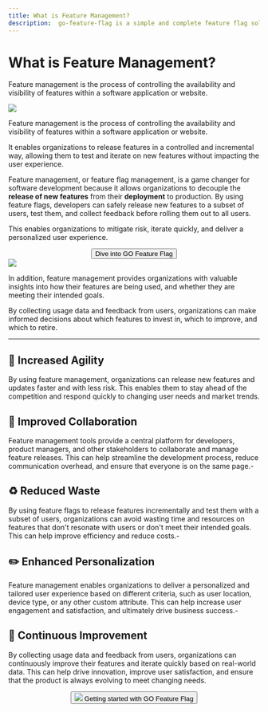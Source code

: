 ```yaml
---
title: What is Feature Management?
description:  go-feature-flag is a simple and complete feature flag solution, without any complex backend system to install. You need only a file as your backend.
---
```



<h1 className={styles.title}>What is Feature Management?</h1>
<div className={styles.subtitle}>

  Feature management is the process of controlling the availability and visibility of features within a software application or website.

</div>
<img src={rollout} className={styles.roundImg}/>
<div className={styles.space3}></div>

Feature management is the process of controlling the availability and visibility of features within a software application or website.

It enables organizations to release features in a controlled and incremental way, allowing them to test and iterate on new features without impacting the user experience.

Feature management, or feature flag management, is a game changer for software development because it allows organizations to decouple the **release of new features** from their **deployment** to production.
By using feature flags, developers can safely release new features to a subset of users, test them, and collect feedback before rolling them out to all users.

This enables organizations to mitigate risk, iterate quickly, and deliver a personalized user experience.

<center>
  <Link to="/docs/">
    <button className="pushy__btn pushy__btn--md pushy__btn--red">
      <i className="fa-solid fa-screwdriver-wrench"></i> Dive into GO
      Feature Flag
    </button>
  </Link>
</center>

<div className={styles.space5}></div>
<img src={target} className={styles.roundImg}/>
<div className={styles.space3}></div>

In addition, feature management provides organizations with valuable insights into how their features are being used, and whether they are meeting their intended goals.

By collecting usage data and feedback from users, organizations can make informed decisions about which features to invest in, which to improve, and which to retire.

---

## 🤸 Increased Agility
By using feature management, organizations can release new features and updates faster and with less risk. This enables them to stay ahead of the competition and respond quickly to changing user needs and market trends.

<div className={styles.space1}></div>

## 👊 Improved Collaboration
Feature management tools provide a central platform for developers, product managers, and other stakeholders to collaborate and manage feature releases. This can help streamline the development process, reduce communication overhead, and ensure that everyone is on the same page.-

<div className={styles.space1}></div>

## ♻️ Reduced Waste
By using feature flags to release features incrementally and test them with a subset of users, organizations can avoid wasting time and resources on features that don't resonate with users or don't meet their intended goals. This can help improve efficiency and reduce costs.-

<div className={styles.space1}></div>

## ✏️ Enhanced Personalization
Feature management enables organizations to deliver a personalized and tailored user experience based on different criteria, such as user location, device type, or any other custom attribute. This can help increase user engagement and satisfaction, and ultimately drive business success.-

<div className={styles.space1}></div>

## 🔄 Continuous Improvement
By collecting usage data and feedback from users, organizations can continuously improve their features and iterate quickly based on real-world data. This can help drive innovation, improve user satisfaction, and ensure that the product is always evolving to meet changing needs.

<div className={styles.space5}></div>
<center>
  <Link to={'/docs'} >
    <button className="pushy__btn pushy__btn--md pushy__btn--black">
      <img src={logo} className={styles.logo}/>  Getting started with GO Feature Flag
    </button>
  </Link>
</center>